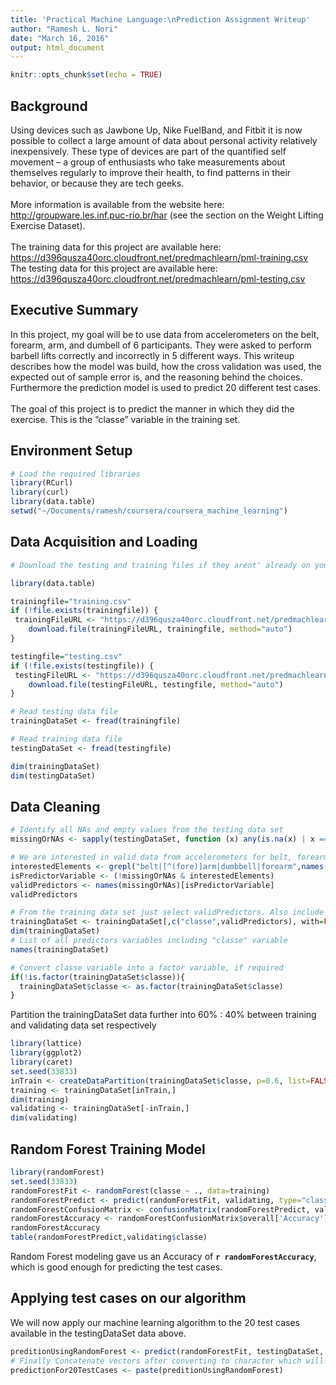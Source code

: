 ```yaml
---
title: 'Practical Machine Language:\nPrediction Assignment Writeup'
author: "Ramesh L. Nori"
date: "March 16, 2016"
output: html_document
---
```


```r
knitr::opts_chunk$set(echo = TRUE)
```


## Background
Using devices such as Jawbone Up, Nike FuelBand, and Fitbit it is now possible to collect a large amount of data about personal activity relatively inexpensively. These type of devices are part of the quantified self movement – a group of enthusiasts who take measurements about themselves regularly to improve their health, to find patterns in their behavior, or because they are tech geeks.
</br>
</br>
More information is available from the website here: <http://groupware.les.inf.puc-rio.br/har> (see the section on the Weight Lifting Exercise Dataset).
</br>
</br>
The training data for this project are available here: <https://d396qusza40orc.cloudfront.net/predmachlearn/pml-training.csv>
</br>
The testing data for this project are available here: <https://d396qusza40orc.cloudfront.net/predmachlearn/pml-testing.csv>


## Executive Summary
In this project, my goal will be to use data from accelerometers on the belt, forearm, arm, and dumbell of 6 participants. They were asked to perform barbell lifts correctly and incorrectly in 5 different ways. This writeup describes how the model was build, how the cross validation was used, the expected out of sample error is, and the reasoning behind the choices. Furthermore the prediction model is used to predict 20 different test cases.
</br>
</br>
The goal of this project is to predict the manner in which they did the exercise. This is the "classe" variable in the training set.

## Environment Setup
```r
# Load the required libraries
library(RCurl)
library(curl)
library(data.table)
setwd("~/Documents/ramesh/coursera/coursera_machine_learning")
```

## Data Acquisition and Loading
```r

# Download the testing and training files if they arent' already on your working directory

library(data.table)

trainingfile="training.csv" 
if (!file.exists(trainingfile)) {    
 trainingFileURL <- "https://d396qusza40orc.cloudfront.net/predmachlearn/pml-training.csv"   
    download.file(trainingFileURL, trainingfile, method="auto") 
}

testingfile="testing.csv" 
if (!file.exists(testingfile)) {    
 testingFileURL <- "https://d396qusza40orc.cloudfront.net/predmachlearn/pml-testing.csv"   
    download.file(testingFileURL, testingfile, method="auto")
}

# Read testing data file
trainingDataSet <- fread(trainingfile)

# Read training data file
testingDataSet <- fread(testingfile)

dim(trainingDataSet)
dim(testingDataSet)
```

## Data Cleaning
```r
# Identify all NAs and empty values from the testing data set
missingOrNAs <- sapply(testingDataSet, function (x) any(is.na(x) | x == ""))

# We are interested in valid data from accelerometers for belt, forearm, arm, and dumbell
interestedElements <- grepl("belt|[^(fore)]arm|dumbbell|forearm",names(missingOrNAs))
isPredictorVariable <- (!missingOrNAs & interestedElements)
validPredictors <- names(missingOrNAs)[isPredictorVariable]
validPredictors

# From the training data set just select validPredictors. Also include the variable that indicates the manner in which they did the exercise, which is the "classe" variable.
trainingDataSet <- trainingDataSet[,c("classe",validPredictors), with=FALSE]
dim(trainingDataSet)
# List of all predictors variables including "classe" variable
names(trainingDataSet)

# Convert classe variable into a factor variable, if required
if(!is.factor(trainingDataSet$classe)){
  trainingDataSet$classe <- as.factor(trainingDataSet$classe)
}
```

Partition the trainingDataSet data further into 60% : 40% between training and validating data set respectively
```r
library(lattice)
library(ggplot2)
library(caret)
set.seed(33833)
inTrain <- createDataPartition(trainingDataSet$classe, p=0.6, list=FALSE)
training <- trainingDataSet[inTrain,]
dim(training)
validating <- trainingDataSet[-inTrain,]
dim(validating)
```


## Random Forest Training Model
```r
library(randomForest)
set.seed(33833)
randomForestFit <- randomForest(classe ~ ., data=training)
randomForestPredict <- predict(randomForestFit, validating, type="class")
randomForestConfusionMatrix <- confusionMatrix(randomForestPredict, validating$classe)
randomForestAccuracy <- randomForestConfusionMatrix$overall['Accuracy']
randomForestAccuracy
table(randomForestPredict,validating$classe)
```
Random Forest modeling gave us an Accuracy of **`r randomForestAccuracy `**, which is good enough for predicting the test cases.

## Applying test cases on our algorithm
We will now apply our machine learning algorithm to the 20 test cases available in the testingDataSet data above.
``` r
preditionUsingRandomForest <- predict(randomForestFit, testingDataSet, type="class")
# Finally Concatenate vectors after converting to character which will give us the prediction for the test cases
predictionFor20TestCases <- paste(preditionUsingRandomForest)
```
